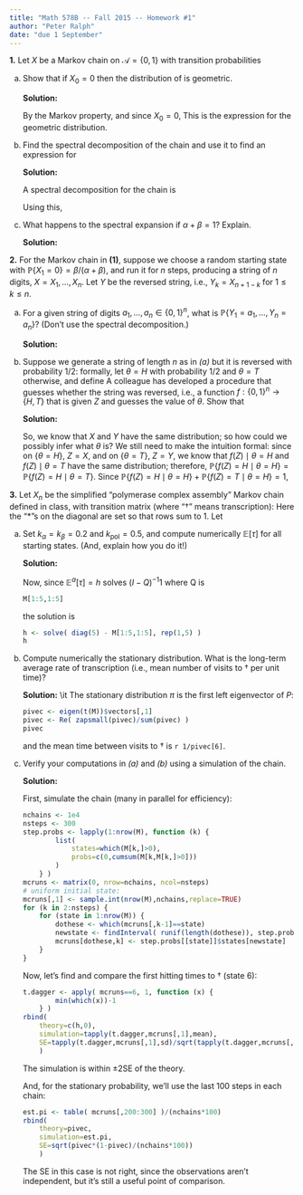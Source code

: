 ```yaml
---
title: "Math 578B -- Fall 2015 -- Homework #1"
author: "Peter Ralph"
date: "due 1 September"
---
```


\newcommand{\calA}{\mathcal{A}}
\renewcommand{\P}{\mathbb{P}}
\newcommand{\E}{\mathbb{E}}
\newcommand{\given}{\mid}
\newcommand{\st}{\,:\,}



**1.** Let $X$ be a Markov chain on $\calA=\{0,1\}$
with transition probabilities
\begin{align}
    \P\{ X_{t+1} = 1 \given X_t = 0 \} & = \alpha \\
    \P\{ X_{t+1} = 0 \given X_t = 1 \} & = \beta .
\end{align}

a.  Show that if $X_0 = 0$ then the distribution of
    \begin{align}
        \tau := \min \{ n > 0 : X_n = 1 \} 
    \end{align}
    is geometric.

    \ifdef{SOLUTIONS}
    **Solution:**
    \it

    By the Markov property,
    and since $X_0=0$,
    \begin{align*}
        \P\{ \tau > n \} 
        &= \P\{ X_0 = X_1 = X_2 = X_3 = \cdots = X_n = 0 \} \\
        &= \P\{ X_0 = 0 \} \P\{ X_1 = 0 \given X_0 = 0 \} \cdots \P\{ X_n = 0 \given X_{n-1} = 0 \}  \\
        &= (1-\alpha)^n .
    \end{align*}
    This is the expression for the geometric distribution.

    \normalfont
    \endif

b.  Find the spectral decomposition of the chain and use it to find an expression for
    \begin{align}
        \P\{ X_n = 1 \given X_0 = 0 \} .
    \end{align}

    \ifdef{SOLUTIONS}
    **Solution:**
    \it
    We know that one eigenvalue is $\lambda_1=1$;
    since $\text{tr}P = 2-\alpha-beta$, the other must be $\lambda_2=1-\alpha-\beta$.

    A spectral decomposition for the chain is
    \begin{align*}
    P^n
    &=
    \left[
    \begin{array}{cc}
    1-\alpha & \alpha \\
    \beta & 1-\beta \\
    \end{array}
    \right]^n \\
    &=
    \left[
    \begin{array}{cc}
    1 & -\alpha/(\alpha+\beta) \\
    1 & \beta/(\alpha+\beta) \\
    \end{array}
    \right] 
    \left[
    \begin{array}{cc}
    1 & 0 \\
    0 & (1-\alpha-\beta)^n \\
    \end{array}
    \right] 
    \left[
    \begin{array}{cc}
    \beta/(\alpha+\beta) & \alpha/(\alpha+\beta) \\
    -1 & 1 \\
    \end{array}
    \right] \\
    \end{align*}

    Using this,
    \begin{align*}
        \P\{ X_n = 1 \given X_0 = 0 \} 
        &=
        (P^n)_{01} \\
        &= \frac{\alpha}{\alpha+\beta} (1-(1-\alpha-\beta)^n) 
    \end{align*}

    \normalfont
    \endif


c.  What happens to the spectral expansion if $\alpha + \beta = 1$?  Explain.


    \ifdef{SOLUTIONS}
    **Solution:**
    \it
    Note in the previous answer
    that the transition probability converges geometrically to the stationary distribution,
    $\alpha/(\alpha+\beta)$,
    with a rate that depends on $\lambda_2=(1-\alpha-\beta)$.
    But, if $\lambda_2=0$,
    the chain reaches stationarity immediately:
    \begin{align*}
        \P\{ X_n = 1 \given X_0 = 0 \} 
        &= \frac{\alpha}{\alpha+\beta} .
    \end{align*}
    If $\alpha+\beta=1$, then 
    \begin{align*}
    P
    &=
    \left[
    \begin{array}{cc}
    1-\alpha & \alpha \\
    1-\alpha & \alpha \\
    \end{array}
    \right] ,
    \end{align*}
    -- in other words, 
    the distribution of the next state doesn't depend on the current state
    -- the Markov chain is really just a sequence of iid random variables.

    \normalfont
    \endif


**2.** For the Markov chain in **(1)**, suppose we
choose a random starting state with $\P\{ X_1 = 0 \} = \beta/(\alpha+\beta)$,
and run it for $n$ steps, producing a string of $n$ digits,
$X = X_1, \ldots, X_n$.
Let $Y$ be the reversed string, i.e.,
$Y_k = X_{n+1-k}$ for $1 \le k \le n$.

a.  For a given string of digits $a_1, \ldots, a_n \in \{0,1\}^n$,
what is 
$\P\{ Y_1 = a_1, \ldots, Y_n = a_n \}$?
(Don't use the spectral decomposition.)

    \ifdef{SOLUTIONS}
    **Solution:**
    \it
    Count the transitions:
    \begin{align*}
    n_{00}(a) &= \#\{ 1 \le k \le n-1 \st a_k=0 \,\&\, a_{k+1}=0 \} \\
    n_{01}(a) &= \#\{ 1 \le k \le n-1 \st a_k=0 \,\&\, a_{k+1}=1 \} \\
    n_{10}(a) &= \#\{ 1 \le k \le n-1 \st a_k=1 \,\&\, a_{k+1}=0 \} \\
    n_{11}(a) &= \#\{ 1 \le k \le n-1 \st a_k=1 \,\&\, a_{k+1}=1 \} .
    \end{align*}
    By the Markov property,
    and then the defintion of $X$,
    \begin{align*}
        \P\{ Y_1 = a_1, \ldots, Y_n = a_n \}
        &=
        \P\{ X_1 = a_n, \ldots, X_n = a_1 \} \\
        &=
        \P\{ X_1 = a_n \}
        \prod_{k=1}^{n-1} 
        \P\{ X_{k+1} = a_{n-k} \given X_k=a_{n-k+1} \} \\
        &=
        \frac{\alpha^{1-a_n}+\beta^{a_n}}{\alpha+\beta}
        (1-\alpha)^{n_{00}(a)}
        \alpha^{n_{10}(a)}
        (1-\beta)^{n_{11}(a)}
        \beta^{n_{01}(a)} \\
        &=
        \frac{1}{\alpha+\beta}
        (1-\alpha)^{n_{00}(a)}
        \alpha^{n_{10}(a)+\delta_0(a_n)}
        (1-\beta)^{n_{11}(a)+\delta_1(a_n)}
        \beta^{n_{01}(a)}  ,
    \end{align*}
    where $\delta_0(a_n)=1$ if $a_n=0$ and $\delta_0(a_n)=0$  otherwise.


    \normalfont
    \endif

b. Suppose we generate a string of length $n$ as in *(a)*
but it is reversed with probability $1/2$:
formally, let $\theta = H$ with probability 1/2 and $\theta=T$ otherwise,
and define
\begin{align}
    Z = \begin{cases}
    X \qquad &\text{if} \; \theta = H \\
    Y \qquad &\text{otherwise} .
    \end{cases}
\end{align}
A colleague has developed a procedure that guesses whether the string was reversed,
i.e., a function $f : \{0,1\}^n \to \{H,T\}$ that is given $Z$ and guesses the value of $\theta$.
Show that
\begin{align}
    \P\{ f(Z) = \theta \} = 1/2 .
\end{align}

    \ifdef{SOLUTIONS}
    **Solution:**
    \it
    We know from the first problem
    that the stationary distribution is $\pi_0=\beta/(\alpha+\beta)$;
    and since $\pi_0P_{01}=\alpha\beta/(\alpha+\beta)=\pi_1P_{10}$,
    the chain is reversible,
    and since $X_1 \sim \pi$, we know $Y$ has the same distribution as $X$.
    But, part of the point of this problem is to *prove* this.
    It's easy to check that
    \begin{align*}
        \P\{ X_1 = a_1, \ldots, X_n = a_n \}
        &=
        \frac{1}{\alpha+\beta}
        (1-\alpha)^{n_{00}(a)}
        \alpha^{n_{01}(a)+\delta_0(a_1)}
        (1-\beta)^{n_{11}(a)+\delta_1(a_1)}
        \beta^{n_{10}(a)}  .
    \end{align*}
    However: notice that $n_{01}(a)+\delta_0(a_1)=n_{10}(a)+\delta_0(a_n)$,
    and $n_{10}(a)+\delta_1(a_1)=n_{01}(a)+\delta_1(a_n)$,
    and so $\P\{ X=a \} = \P\{ Y=a \}$.

    So, we know that $X$ and $Y$ have the same distribution;
    so how could we possibly infer what $\theta$ is?
    We still need to make the intuition formal:
    since on $\{\theta=H\}$, $Z=X$, and on $\{\theta=T\}$, $Z=Y$,
    we know that 
    $f(Z)\given\theta=H$ and 
    $f(Z)\given\theta=T$
    have the same distribution;
    therefore,
    $\P\{f(Z)=H\given\theta=H\}=\P\{f(Z)=H\given\theta=T\}$.
    Since
    $\P\{f(Z)=H\given\theta=H\}
    +\P\{f(Z)=T\given\theta=H\}=1$,
    \begin{align*}
        \P\{f(Z)=\theta\} 
        &=
        \P\{f(Z)=H\given\theta=H\}/2
        +\P\{f(Z)=T\given\theta=T\}/2\\
        &=
        \P\{f(Z)=H\given\theta=H\}/2
        +\P\{f(Z)=T\given\theta=H\}/2\\
        &= 1/2 .
    \end{align*}

    \normalfont
    \endif


**3.** Let $X_n$ be the simplified "polymerase complex assembly" Markov chain defined in class,
with transition matrix (where "$\dagger$" means transcription):
\begin{align}
P = 
\begin{array}{c c}  
&
\begin{array}{c c c c c c} 
    \varnothing & \alpha & \beta & \alpha+\beta & \text{pol} & \dagger \\ 
\end{array}
\\
\begin{array} {c c}
    \varnothing \\ \alpha \\ \beta \\ \alpha+\beta \\ \text{pol} \\ \dagger 
\end{array}
&
\left[
\begin{array}{c c c c c c}
    * & k_\alpha & k_\beta & 0 & 0 & 0 \\
    k_\alpha & * & 0 & k_\beta &0 & 0 \\
    k_\beta & 0 & * & k_\alpha & 0 & 0 \\
    0 & k_\beta & k_\alpha & * & k_\text{pol} & 0 \\
    0 & 0 & 0 & 0 & * & 1 \\
    0 & 0 & 0 & 1 & 0 & * 
\end{array}
\right]
\end{array}
\end{align}
Here the "$*$"s on the diagonal are set so that rows sum to 1.
Let
\begin{align}
    \tau = \min\{ n \ge 0 : X_n = \dagger \} .
\end{align}

a.  Set $k_\alpha = k_\beta = 0.2$ and $k_\text{pol}=0.5$,
    and compute numerically $\E[\tau]$ for all starting states.
    (And, explain how you do it!)

    \ifdef{SOLUTIONS}
    **Solution:**
    \it 
    ```r
    ka <- kb <- 0.2
    kpol <- 0.5
    M <- matrix( c(
        0, ka, kb, 0, 0, 0,
        ka, 0, 0, kb, 0, 0,
        kb, 0, 0, ka, 0, 0,
        0, kb, ka, 0, kpol, 0,
        0, 0, 0, 0, 0, 1,
        0, 0, 0, 1, 0, 0
        ), byrow=TRUE, nrow=6 )
    diag(M) <- 1-rowSums(M)
    ```

    Now, since $\E^a[\tau] = h$ solves $(I-Q)^{-1}1$ where Q is
    ```r
    M[1:5,1:5]
    ```
    the solution is
    ```r
    h <- solve( diag(5) - M[1:5,1:5], rep(1,5) )
    h
    ```
    \normalfont
    \endif

b.  Compute numerically the stationary distribution.
    What is the long-term average rate of transcription
    (i.e., mean number of visits to $\dagger$ per unit time)?

    \ifdef{SOLUTIONS}
    **Solution:**
    \it
    The stationary distribution $\pi$ is the first left eigenvector of $P$:
    ```r
    pivec <- eigen(t(M))$vectors[,1]
    pivec <- Re( zapsmall(pivec)/sum(pivec) )
    pivec
    ```
    and the mean time between visits to $\dagger$ is `r 1/pivec[6]`.
    \normalfont
    \endif

c.  Verify your computations in *(a)* and *(b)*
    using a simulation of the chain.


    \ifdef{SOLUTIONS}
    **Solution:**
    \it

    First, simulate the chain
    (many in parallel for efficiency):
    ```r
    nchains <- 1e4
    nsteps <- 300
    step.probs <- lapply(1:nrow(M), function (k) {
            list( 
                states=which(M[k,]>0),
                probs=c(0,cumsum(M[k,M[k,]>0]))
            )
        } )
    mcruns <- matrix(0, nrow=nchains, ncol=nsteps)
    # uniform initial state:
    mcruns[,1] <- sample.int(nrow(M),nchains,replace=TRUE)
    for (k in 2:nsteps) {
        for (state in 1:nrow(M)) {
            dothese <- which(mcruns[,k-1]==state)
            newstate <- findInterval( runif(length(dothese)), step.probs[[state]]$probs )
            mcruns[dothese,k] <- step.probs[[state]]$states[newstate]
        }
    }
    ```

    Now, let's find and compare the first hitting times to $\dagger$ (state 6):
    ```r
    t.dagger <- apply( mcruns==6, 1, function (x) {
            min(which(x))-1
        } )
    rbind(
        theory=c(h,0),
        simulation=tapply(t.dagger,mcruns[,1],mean),
        SE=tapply(t.dagger,mcruns[,1],sd)/sqrt(tapply(t.dagger,mcruns[,1],length))
        )
    ```
    The simulation is within $\pm 2$SE of the theory.

    And, for the stationary probability, we'll use the last 100 steps in each chain:
    ```r
    est.pi <- table( mcruns[,200:300] )/(nchains*100)
    rbind(
        theory=pivec,
        simulation=est.pi,
        SE=sqrt(pivec*(1-pivec)/(nchains*100))
        )
    ```
    The SE in this case is not right,
    since the observations aren't independent,
    but it's still a useful point of comparison.

    \normalfont
    \endif
